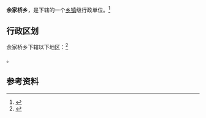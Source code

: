 {{中国乡级行政区|42/12/81/200/000}}

'''余家桥乡'''，是{{PRC admin/fullname|42/12/81/200/000|3}}下辖的一个[[乡镇|乡镇]]级行政单位。<ref>{{PRC admin/ref sgc|{{PRC admin/parent|42/12/81/200/000}}}}</ref>

== 行政区划 ==

余家桥乡下辖以下地区：<ref>{{PRC admin/ref sgc|42/12/81/200/000}}</ref>

{{PRC admin/children|42/12/81/200/000}}。

== 参考资料 ==

{{reflist}}

{{行政区划小作品}}
{{PRC admin/navcat|42/12/81/200/000}}